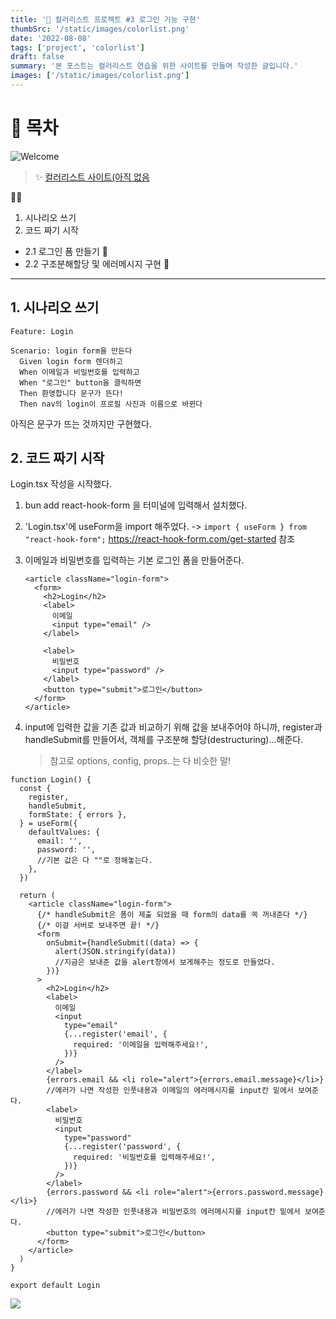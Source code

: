 ```yaml
---
title: '🎉 컬러리스트 프로젝트 #3 로그인 기능 구현'
thumbSrc: '/static/images/colorlist.png'
date: '2022-08-08'
tags: ['project', 'colorlist']
draft: false
summary: '본 포스트는 컬러리스트 연습을 위한 사이트를 만들며 작성한 글입니다.'
images: ['/static/images/colorlist.png']
---
```


# 📌 목차

![Welcome](/static/images/colorlist.png)

> ✨ [컬러리스트 사이트(아직 없음](https://www.)

💁🏻

1. 시나리오 쓰기
2. 코드 짜기 시작

- 2.1 로그인 폼 만들기 🥚
- 2.2 구조분해할당 및 에러메시지 구현 🥚

---

## 1. 시나리오 쓰기

```feature
Feature: Login

Scenario: login form을 만든다
  Given login form 렌더하고
  When 이메일과 비밀번호를 입력하고
  When "로그인" button을 클릭하면
  Then 환영합니다 문구가 뜬다!
  Then nav의 login이 프로필 사진과 이름으로 바뀐다
```

아직은 문구가 뜨는 것까지만 구현했다.

## 2. 코드 짜기 시작

Login.tsx 작성을 시작했다.

1. bun add react-hook-form 을 터미널에 입력해서 설치했다.
2. 'Login.tsx'에 useForm을 import 해주었다.
   -> `import { useForm } from "react-hook-form";` <ln />
   https://react-hook-form.com/get-started 참조
3. 이메일과 비밀번호를 입력하는 기본 로그인 폼을 만들어준다.

   ```tsx
   <article className="login-form">
     <form>
       <h2>Login</h2>
       <label>
         이메일
         <input type="email" />
       </label>

       <label>
         비밀번호
         <input type="password" />
       </label>
       <button type="submit">로그인</button>
     </form>
   </article>
   ```

4. input에 입력한 값을 기존 값과 비교하기 위해 값을 보내주어야 하니까, <ln />
   register과 handleSubmit를 만들어서, 객체를 구조분해 할당(destructuring)...해준다.

   > 참고로 options, config, props..는 다 비슷한 말!

```tsx
function Login() {
  const {
    register,
    handleSubmit,
    formState: { errors },
  } = useForm({
    defaultValues: {
      email: '',
      password: '',
      //기본 값은 다 ""로 정해놓는다.
    },
  })

  return (
    <article className="login-form">
      {/* handleSubmit은 폼이 제출 되었을 때 form의 data를 쏙 꺼내준다 */}
      {/* 이걸 서버로 보내주면 끝! */}
      <form
        onSubmit={handleSubmit((data) => {
          alert(JSON.stringify(data))
          //지금은 보내준 값을 alert창에서 보게해주는 정도로 만들었다.
        })}
      >
        <h2>Login</h2>
        <label>
          이메일
          <input
            type="email"
            {...register('email', {
              required: '이메일을 입력해주세요!',
            })}
          />
        </label>
        {errors.email && <li role="alert">{errors.email.message}</li>}
        //에러가 나면 작성한 인풋내용과 이메일의 에러메시지를 input칸 밑에서 보여준다.
        <label>
          비밀번호
          <input
            type="password"
            {...register('password', {
              required: '비밀번호를 입력해주세요!',
            })}
          />
        </label>
        {errors.password && <li role="alert">{errors.password.message}</li>}
        //에러가 나면 작성한 인풋내용과 비밀번호의 에러메시지를 input칸 밑에서 보여준다.
        <button type="submit">로그인</button>
      </form>
    </article>
  )
}

export default Login
```

![](/Users/lisyongsyong/repository/blog/public/static/images/inputError.png)
